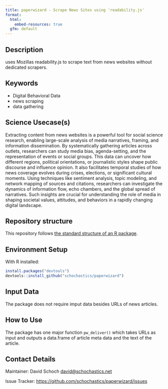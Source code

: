 ```yaml
---
title: paperwizard - Scrape News Sites using 'readability.js'
format:
  html:
    embed-resources: true
  gfm: default
---
```


## Description

<!-- - Provide a brief and clear description of the method, its purpose, and what it aims to achieve. Add a link to a related paper from social science domain and show how your method can be applied to solve that research question.   -->

uses Mozillas readability.js to scrape text from news websites without dedicated scrapers.

## Keywords

<!-- EDITME -->

* Digital Behavioral Data 
* news scraping
* data gathering

## Science Usecase(s)

Extracting content from news websites is a powerful tool for social science research, enabling large-scale analysis of media narratives, framing, and information dissemination. By systematically gathering articles across outlets, researchers can study media bias, agenda-setting, and the representation of events or social groups. This data can uncover how different regions, political orientations, or journalistic styles shape public discourse and influence opinion. It also facilitates temporal studies of how news coverage evolves during crises, elections, or significant cultural moments. Using techniques like sentiment analysis, topic modeling, and network mapping of sources and citations, researchers can investigate the dynamics of information flow, echo chambers, and the global spread of narratives. Such insights are crucial for understanding the role of media in shaping societal values, attitudes, and behaviors in a rapidly changing digital landscape.

## Repository structure

This repository follows [the standard structure of an R package](https://cran.r-project.org/doc/FAQ/R-exts.html#Package-structure).

## Environment Setup

With R installed:

```r
install.packages("devtools")
devtools::install_github("schochastics/paperwizard")
```

<!-- ## Hardware Requirements (Optional) -->
<!-- - The hardware requirements may be needed in specific cases when a method is known to require more memory/compute power.  -->
<!-- - The method need to be executed on a specific architecture (GPUs, Hadoop cluster etc.) -->


## Input Data 

<!-- - The input data has to be a Digital Behavioral Data (DBD) Dataset -->
<!-- - You can provide link to a public DBD dataset. GESIS DBD datasets (https://www.gesis.org/en/institute/digital-behavioral-data) -->

<!-- This is an example -->

The package does not require imput data besides URLs of news articles.


## How to Use

The package has one major function `pw_deliver()` which takes URLs as input and outputs a data.frame of article meta data and the text of the article.

## Contact Details

Maintainer: David Schoch <david@schochastics.net>

Issue Tracker: [https://github.com/schochastics/paperwizard/issues](https://github.com/schochastics/paperwizard/issues)

<!-- ## Publication -->
<!-- - Include information on publications or articles related to the method, if applicable. -->

<!-- ## Acknowledgements -->
<!-- - Acknowledgements if any -->

<!-- ## Disclaimer -->
<!-- - Add any disclaimers, legal notices, or usage restrictions for the method, if necessary. -->
